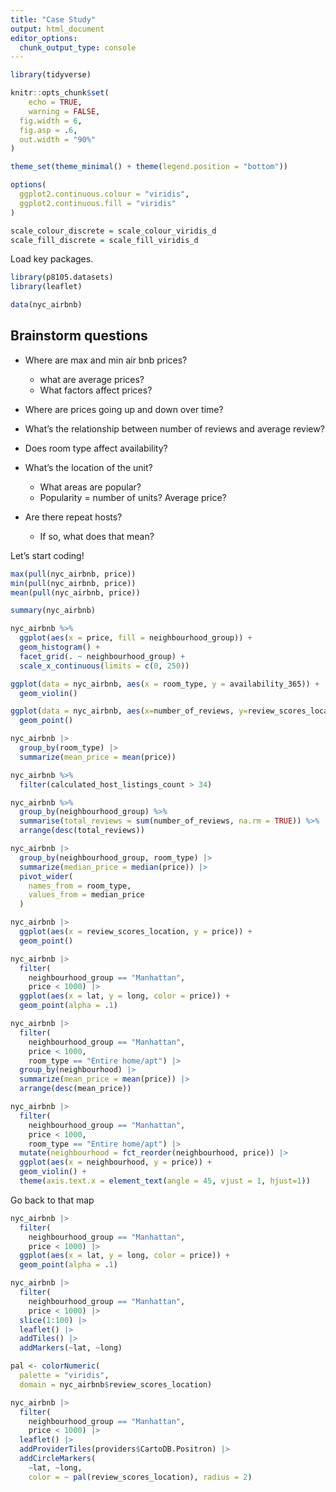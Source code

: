 ```yaml
---
title: "Case Study"
output: html_document
editor_options: 
  chunk_output_type: console
---
```


```r
library(tidyverse)

knitr::opts_chunk$set(
	echo = TRUE,
	warning = FALSE,
  fig.width = 6,
  fig.asp = .6,
  out.width = "90%"
)

theme_set(theme_minimal() + theme(legend.position = "bottom"))

options(
  ggplot2.continuous.colour = "viridis",
  ggplot2.continuous.fill = "viridis"
)

scale_colour_discrete = scale_colour_viridis_d
scale_fill_discrete = scale_fill_viridis_d
```

Load key packages.

```r
library(p8105.datasets)
library(leaflet)

data(nyc_airbnb)
```


## Brainstorm questions

* Where are max and min air bnb prices?
  * what are average prices? 
  * What factors affect prices? 

* Where are prices going up and down over time?

* What's the relationship between number of reviews and average review?
* Does room type affect availability?
* What's the location of the unit?
  * What areas are popular? 
  * Popularity = number of units? Average price?
* Are there repeat hosts? 
  * If so, what does that mean? 

Let's start coding!

```r
max(pull(nyc_airbnb, price))
min(pull(nyc_airbnb, price))
mean(pull(nyc_airbnb, price))
```

```r
summary(nyc_airbnb)
```


```r
nyc_airbnb %>%
  ggplot(aes(x = price, fill = neighbourhood_group)) +
  geom_histogram() +
  facet_grid(. ~ neighbourhood_group) +
  scale_x_continuous(limits = c(0, 250))
```

```r
ggplot(data = nyc_airbnb, aes(x = room_type, y = availability_365)) +
  geom_violin()
```

```r
ggplot(data = nyc_airbnb, aes(x=number_of_reviews, y=review_scores_location, na.rm=TRUE)) + 
  geom_point()
```


```r
nyc_airbnb |>
  group_by(room_type) |>
  summarize(mean_price = mean(price))
```


```r
nyc_airbnb %>%
  filter(calculated_host_listings_count > 34) 
```

```r
nyc_airbnb %>%
  group_by(neighbourhood_group) %>%
  summarise(total_reviews = sum(number_of_reviews, na.rm = TRUE)) %>%
  arrange(desc(total_reviews))
```

```r
nyc_airbnb |> 
  group_by(neighbourhood_group, room_type) |> 
  summarize(median_price = median(price)) |> 
  pivot_wider(
    names_from = room_type,
    values_from = median_price
  )
```

```r
nyc_airbnb |> 
  ggplot(aes(x = review_scores_location, y = price)) + 
  geom_point()
```


```r
nyc_airbnb |> 
  filter(
    neighbourhood_group == "Manhattan",
    price < 1000) |> 
  ggplot(aes(x = lat, y = long, color = price)) + 
  geom_point(alpha = .1)
```


```r
nyc_airbnb |> 
  filter(
    neighbourhood_group == "Manhattan",
    price < 1000,
    room_type == "Entire home/apt") |> 
  group_by(neighbourhood) |> 
  summarize(mean_price = mean(price)) |> 
  arrange(desc(mean_price))
```


```r
nyc_airbnb |> 
  filter(
    neighbourhood_group == "Manhattan",
    price < 1000,
    room_type == "Entire home/apt") |> 
  mutate(neighbourhood = fct_reorder(neighbourhood, price)) |> 
  ggplot(aes(x = neighbourhood, y = price)) + 
  geom_violin() + 
  theme(axis.text.x = element_text(angle = 45, vjust = 1, hjust=1))
```


Go back to that map


```r
nyc_airbnb |> 
  filter(
    neighbourhood_group == "Manhattan",
    price < 1000) |> 
  ggplot(aes(x = lat, y = long, color = price)) + 
  geom_point(alpha = .1)
```


```r
nyc_airbnb |> 
  filter(
    neighbourhood_group == "Manhattan",
    price < 1000) |> 
  slice(1:100) |> 
  leaflet() |>  
  addTiles() |> 
  addMarkers(~lat, ~long)

pal <- colorNumeric(
  palette = "viridis",
  domain = nyc_airbnb$review_scores_location)

nyc_airbnb |> 
  filter(
    neighbourhood_group == "Manhattan",
    price < 1000) |> 
  leaflet() |>  
  addProviderTiles(providers$CartoDB.Positron) |> 
  addCircleMarkers(
    ~lat, ~long, 
    color = ~ pal(review_scores_location), radius = 2)
```







